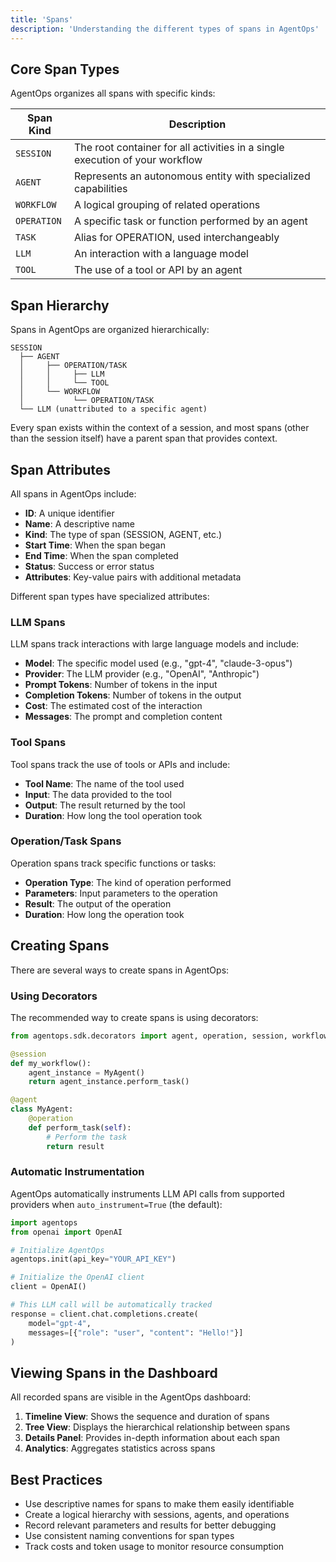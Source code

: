 ```yaml
---
title: 'Spans'
description: 'Understanding the different types of spans in AgentOps'
---
```

## Core Span Types

AgentOps organizes all spans with specific kinds:

| Span Kind | Description |
|-----------|-------------|
| `SESSION` | The root container for all activities in a single execution of your workflow |
| `AGENT` | Represents an autonomous entity with specialized capabilities |
| `WORKFLOW` | A logical grouping of related operations |
| `OPERATION` | A specific task or function performed by an agent |
| `TASK` | Alias for OPERATION, used interchangeably |
| `LLM` | An interaction with a language model |
| `TOOL` | The use of a tool or API by an agent |

## Span Hierarchy

Spans in AgentOps are organized hierarchically:

```
SESSION
  ├── AGENT
  │     ├── OPERATION/TASK
  │     │     ├── LLM
  │     │     └── TOOL
  │     └── WORKFLOW
  │           └── OPERATION/TASK
  └── LLM (unattributed to a specific agent)
```

Every span exists within the context of a session, and most spans (other than the session itself) have a parent span that provides context.

## Span Attributes

All spans in AgentOps include:

- **ID**: A unique identifier
- **Name**: A descriptive name
- **Kind**: The type of span (SESSION, AGENT, etc.)
- **Start Time**: When the span began
- **End Time**: When the span completed
- **Status**: Success or error status
- **Attributes**: Key-value pairs with additional metadata

Different span types have specialized attributes:

### LLM Spans

LLM spans track interactions with large language models and include:

- **Model**: The specific model used (e.g., "gpt-4", "claude-3-opus")
- **Provider**: The LLM provider (e.g., "OpenAI", "Anthropic")
- **Prompt Tokens**: Number of tokens in the input
- **Completion Tokens**: Number of tokens in the output
- **Cost**: The estimated cost of the interaction
- **Messages**: The prompt and completion content

### Tool Spans

Tool spans track the use of tools or APIs and include:

- **Tool Name**: The name of the tool used
- **Input**: The data provided to the tool
- **Output**: The result returned by the tool
- **Duration**: How long the tool operation took

### Operation/Task Spans

Operation spans track specific functions or tasks:

- **Operation Type**: The kind of operation performed
- **Parameters**: Input parameters to the operation
- **Result**: The output of the operation
- **Duration**: How long the operation took

## Creating Spans

There are several ways to create spans in AgentOps:

### Using Decorators

The recommended way to create spans is using decorators:

```python
from agentops.sdk.decorators import agent, operation, session, workflow, task

@session
def my_workflow():
    agent_instance = MyAgent()
    return agent_instance.perform_task()

@agent
class MyAgent:
    @operation
    def perform_task(self):
        # Perform the task
        return result
```

### Automatic Instrumentation

AgentOps automatically instruments LLM API calls from supported providers when `auto_instrument=True` (the default):

```python
import agentops
from openai import OpenAI

# Initialize AgentOps
agentops.init(api_key="YOUR_API_KEY")

# Initialize the OpenAI client
client = OpenAI()

# This LLM call will be automatically tracked
response = client.chat.completions.create(
    model="gpt-4",
    messages=[{"role": "user", "content": "Hello!"}]
)
```

## Viewing Spans in the Dashboard

All recorded spans are visible in the AgentOps dashboard:

1. **Timeline View**: Shows the sequence and duration of spans
2. **Tree View**: Displays the hierarchical relationship between spans
3. **Details Panel**: Provides in-depth information about each span
4. **Analytics**: Aggregates statistics across spans

## Best Practices

- Use descriptive names for spans to make them easily identifiable
- Create a logical hierarchy with sessions, agents, and operations
- Record relevant parameters and results for better debugging
- Use consistent naming conventions for span types
- Track costs and token usage to monitor resource consumption

<script type="module" src="/scripts/github_stars.js"></script>
<script type="module" src="/scripts/scroll-img-fadein-animation.js"></script>
<script type="module" src="/scripts/button_heartbeat_animation.js"></script>